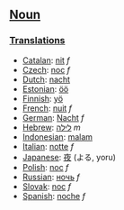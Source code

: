 ==[[Noun]]==

===[[Translation]]s===
*[[Catalan]]: [[nit]] ''f''
*[[Czech]]: [[noc]] ''f''
*[[Dutch]]: [[nacht]]
*[[Estonian]]: [[öö]]
*[[Finnish]]: [[yö]]
*[[French]]: [[nuit]] ''f''
*[[German]]: [[Nacht]] ''f''
*[[Hebrew]]: [[לילה]] ''m''
*[[Indonesian]]: [[malam]]
*[[Italian]]: [[notte]] ''f''
*[[Japanese]]: [[夜]] (よる, yoru)
*[[Polish]]: [[noc]] ''f''
*[[Russian]]: [[ночь]] ''f''
*[[Slovak]]: [[noc]] ''f''
*[[Spanish]]: [[noche]] ''f''